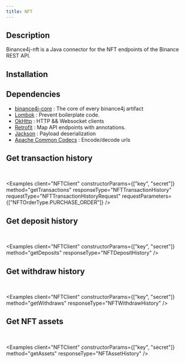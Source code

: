```yaml
---
title: NFT
---
```



<RepoBadges artifact="nft" version={data.version} />

## Description

Binance4j-nft is a Java connector for the NFT endpoints of the Binance REST API.

## Installation

<InstallationInstructions repo="nft" version={data.version} />

## Dependencies

-   [binance4j-core](Core) : The core of every binance4j artifact
-   [Lombok](https://projectlombok.org/) : Prevent boilerplate code.
-   [OkHttp](https://square.github.io/okhttp/) : HTTP && Websocket clients
-   [Retrofit](https://square.github.io/retrofit/) : Map API endpoints with annotations.
-   [Jackson](https://github.com/FasterXML/jackson) : Payload deserialization
-   [Apache Common Codecs](https://commons.apache.org/proper/commons-codec/) : Encode/decode urls

## Get transaction history

<Badges
    label="getTransactions()"
    javadoc="client/NFTClient.html#getTransactions(com.binance4j.nft.transaction.NFTTransactionHistoryRequest)"
    weight="3000 (UID)"
    signature="signed (HMAC SHA256)"
    path="GET /sapi/v1/nft/history/transactions"
/>
&nbsp;
<Badge label="NFTTransactionHistoryRequest" javadoc="transaction/NFTTransactionHistoryRequest.html" />
&nbsp;
<Badge label="NFTTransactionHistory" javadoc="transaction/NFTTransactionHistory.html" />

<Examples
    client="NFTClient"
    constructorParams={["key", "secret"]}
    method="getTransactions"
    responseType="NFTTransactionHistory"
    requestType="NFTTransactionHistoryRequest"
    requestParameters={["NFTOrderType.PURCHASE_ORDER"]}
/>

## Get deposit history

<Badges
    label="getDeposits()"
    javadoc="client/NFTClient.html#getDeposits(com.binance4j.nft.deposit.NFTDepositHistoryRequest)"
    weight="3000 (UID)"
    signature="signed (HMAC SHA256)"
    path="GET /sapi/v1/nft/history/deposit"
/>
&nbsp;
<Badge label="NFTDepositHistoryRequest" javadoc="deposit/NFTDepositHistoryRequest.html" />
&nbsp;
<Badge label="NFTDepositHistory" javadoc="deposit/NFTDepositHistory.html" />

<Examples
    client="NFTClient"
    constructorParams={["key", "secret"]}
    method="getDeposits"
    responseType="NFTDepositHistory"
/>

## Get withdraw history

<Badges
    label="getWithdraws()"
    javadoc="client/NFTClient.html#getWithdraws(com.binance4j.nft.withdraw.NFTWithdrawRequest)"
    weight="3000 (UID)"
    signature="signed (HMAC SHA256)"
    path="GET /sapi/v1/nft/history/withdraw"
/>
&nbsp;
<Badge label="NFTWithdrawRequest" javadoc="withdraw/NFTWithdrawRequest.html" />
&nbsp;
<Badge label="NFTWithdrawHistory" javadoc="withdraw/NFTWithdrawHistory.html" />

<Examples
    client="NFTClient"
    constructorParams={["key", "secret"]}
    method="getWithdraws"
    responseType="NFTWithdrawHistory"
/>

## Get NFT assets

<Badges
    label="getAssets()"
    javadoc="client/NFTClient.html#getAssets(com.binance4j.nft.asset.NFTAssetRequest)"
    weight="3000 (UID)"
    signature="signed (HMAC SHA256)"
    path="GET /sapi/v1/nft/user/getAsset"
/>
&nbsp;
<Badge label="NFTAssetRequest" javadoc="asset/NFTAssetRequest.html" />
&nbsp;
<Badge label="NFTAssetHistory" javadoc="asset/NFTAssetHistory.html" />

<Examples
    client="NFTClient"
    constructorParams={["key", "secret"]}
    method="getAssets"
    responseType="NFTAssetHistory"
/>